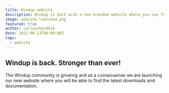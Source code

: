 ```yaml
---
title: Windup website
description: Windup is back with a new branded website where you can follow the evolution of our tools!
image: website-launched.png
featured: true
author: carlosthe19916
date: 2022-06-13T00:00:00Z
tags:
  - website
---
```


## Windup is back. Stronger than ever!

The Windup community is growing and as a consecuense we are launching our new website where you will be able to find the latest downloads and documentation.
